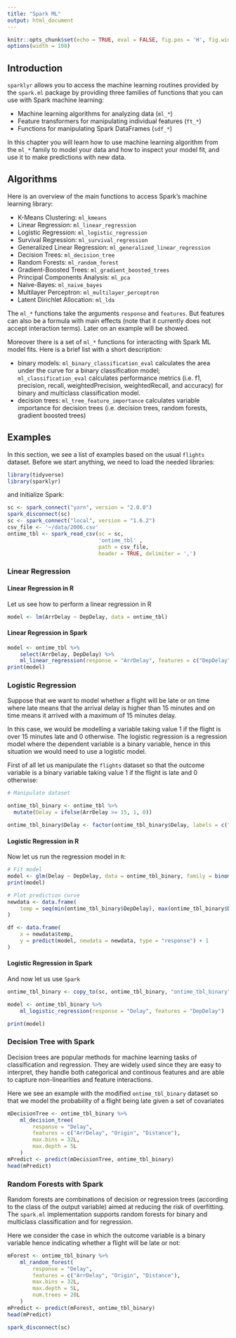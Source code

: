 ```yaml
---
title: "Spark ML"
output: html_document
---
```


```r
knitr::opts_chunk$set(echo = TRUE, eval = FALSE, fig.pos = 'H', fig.width = 6, fig.height = 4)
options(width = 108)
```


## Introduction

`sparklyr` allows you to access the machine learning routines provided by the `spark.ml` package by providing three families of functions that you can use with Spark machine learning:

* Machine learning algorithms for analyzing data (`ml_*`)
* Feature transformers for manipulating individual features (`ft_*`)
* Functions for manipulating Spark DataFrames (`sdf_*`)

In this chapter you will learn how to use machine learning algorithm from the `ml_*` family to model your data and how to inspect your model fit, and use it to make predictions with new data.

## Algorithms

Here is an overview of the main functions to access Spark's machine learning library:

* K-Means Clustering: `ml_kmeans`	
*	Linear Regression: `ml_linear_regression`
* Logistic Regression: `ml_logistic_regression`
* Survival Regression: `ml_survival_regression`
*	Generalized Linear Regression: `ml_generalized_linear_regression`
*	Decision Trees: `ml_decision_tree`
* Random Forests: `ml_random_forest`
* Gradient-Boosted Trees: `ml_gradient_boosted_trees`
*	Principal Components Analysis: `ml_pca`
*	Naive-Bayes: `ml_naive_bayes`
* Multilayer Perceptron: `ml_multilayer_perceptron`
*	Latent Dirichlet Allocation: `ml_lda`

The `ml_*` functions take the arguments `response` and `features`. But features can also be a formula with main effects (note that it currently does not accept interaction terms). Later on an example will be showed. 

Moreover there is a set of `ml_*` functions for interacting with Spark ML model fits. Here is a brief list with a short description:

* binary models: `ml_binary_classification_eval` calculates the area under the curve for a binary classification model; `ml_classification_eval` calculates performance metrics (i.e. f1, precision, recall, weightedPrecision, weightedRecall, and accuracy) for binary and multiclass classification model.
* decision trees: `ml_tree_feature_importance` calculates variable importance for decision trees (i.e. decision trees, random forests, gradient boosted trees)


## Examples

In this section, we see a list of examples based on the usual `flights` dataset. Before we start anything, we need to load the needed libraries: 

```r
library(tidyverse)
library(sparklyr)
```


and initialize Spark:

```r
sc <- spark_connect("yarn", version = "2.0.0")
spark_disconnect(sc)
sc <- spark_connect("local", version = "1.6.2")
csv_file <- '~/data/2006.csv'
ontime_tbl <- spark_read_csv(sc = sc, 
                             'ontime_tbl' , 
                             path = csv_file,
                             header = TRUE, delimiter = ',')

```

### Linear Regression

#### Linear Regression in R

Let us see how to perform a linear regression in R

```r
model <- lm(ArrDelay ~ DepDelay, data = ontime_tbl)
```

<!---
Se vogliamo rappresentare graficamente retta e dati, bisogna selezionare un sottoinsieme dei dati
-->

#### Linear Regression in Spark

```r
model <- ontime_tbl %>%
	select(ArrDelay, DepDelay) %>%
	ml_linear_regression(response = "ArrDelay", features = c("DepDelay"))
print(model)
```

<!---
Cosa si vuole far vedere con questo esempio? Più veloce? Più lento? Che differenza c'è?
-->

### Logistic Regression

Suppose that we want to model whether a flight will be late or on time where late means that the arrival delay is higher than 15 minutes and on time means it arrived with a maximum of 15 minutes delay.

In this case, we would be modelling a variable taking value 1 if the flight is over 15 minutes late and 0 otherwise. The logistic regression is a regression model where the dependent variable is a binary variable, hence in this situation we would need to use a logistic model. 

First of all let us manipulate the `flights` dataset so that the outcome variable is a binary variable taking value 1 if the flight is late and 0 otherwise:


```r
# Manipulate dataset

ontime_tbl_binary <- ontime_tbl %>%
  mutate(Delay = ifelse(ArrDelay >= 15, 1, 0))

ontime_tbl_binary$Delay <- factor(ontime_tbl_binary$Delay, labels = c("Ontime", "Late"))

```

#### Logistic Regression in R

Now let us run the regression model in `R`:

```r
# Fit model
model <- glm(Delay ~ DepDelay, data = ontime_tbl_binary, family = binomial(link = "logit"))
print(model)

# Plot prediction curve
newdata <- data.frame(
	temp = seq(min(ontime_tbl_binary$DepDelay), max(ontime_tbl_binary$DepDelay), length.out = 128)
)

df <- data.frame(
	x = newdata$temp,
	y = predict(model, newdata = newdata, type = "response") + 1
)

```

#### Logistic Regression in Spark

And now let us use `Spark`

```r
ontime_tbl_binary <- copy_to(sc, ontime_tbl_binary, "ontime_tbl_binary", overwrite = TRUE)

model <- ontime_tbl_binary %>%
	ml_logistic_regression(response = "Delay", features = "DepDelay")

print(model)
```


### Decision Tree with Spark

Decision trees are popular methods for machine learning tasks of classification and regression. They are widely used since they are easy to interpret, they handle both categorical and continous features and are able to capture non-linearities and feature interactions. 

Here we see an example with the modified `ontime_tbl_binary` dataset so that we model the probability of a flight being late given a set of covariates

```r
mDecisionTree <- ontime_tbl_binary %>%
	ml_decision_tree(
		response = "Delay",
		features = c("ArrDelay", "Origin", "Distance"),
		max.bins = 32L,
		max.depth = 5L
	)
mPredict <- predict(mDecisionTree, ontime_tbl_binary)
head(mPredict)
```


### Random Forests with Spark

Random forests are combinations of decision or regression trees (according to the class of the output variable) aimed at reducing the risk of overfitting. The `spark.ml` implementation supports random forests for binary and multiclass classification and for regression.

Here we consider the case in which the outcome variable is a binary variable hence indicating whether a flight will be late or not:


```r
mForest <- ontime_tbl_binary %>%
	ml_random_forest(
		response = "Delay",
		features = c("ArrDelay", "Origin", "Distance"),
		max.bins = 32L,
		max.depth = 5L,
		num.trees = 20L
	)
mPredict <- predict(mForest, ontime_tbl_binary)
head(mPredict)
```


<!---
#### Comparing Random Forest Classification


Using the model to predict the same data it was trained on is
certainly not best practice, but it at least showcases that
the results produced are concordant between R and Spark.

```r
df <- as.data.frame(table(x = rPredict, y = mPredict), stringsAsFactors = FALSE)

ggplot(df) +
	geom_raster(aes(x, y, fill = Freq)) +
	geom_text(aes(x, y, label = Freq), col = "#222222", size = 6, nudge_x = 0.005, nudge_y = -0.005) +
	geom_text(aes(x, y, label = Freq), col = "white", size = 6) +
	labs(
		x = "R-predicted Species",
		y = "Spark-predicted Species",
		title = "Random Forest Classification — Comparing R and Spark")
```

-->

```r
spark_disconnect(sc)
```
